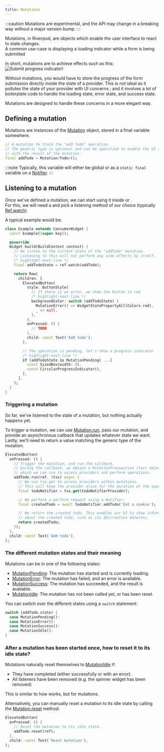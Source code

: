 ```yaml
---
title: Mutations
---
```


:::caution
Mutations are experimental, and the API may change in a breaking way without
a major version bump.
:::

Mutations, in Riverpod, are objects which enable the user interface
to react to state changes.  
A common use-case is displaying a loading indicator while a form is being submitted

In short, mutations are to achieve effects such as this:  
![Submit progress indicator](/img/essentials/side_effects/spinner.gif)!

Without mutations, you would have to store the progress of the form submission
directly inside the state of a provider. This is not ideal as it pollutes the
state of your provider with UI concerns ; and it involves a lot of boilerplate code
to handle the loading state, error state, and success state.

Mutations are designed to handle these concerns in a more elegant way.

## Defining a mutation

Mutations are instances of the [Mutation] object, stored in a final variable somewhere.

```dart
// A mutation to track the "add todo" operation.
// The generic type is optional and can be specified to enable the UI to interact
// with the result of the mutation.
final addTodo = Mutation<Todo>();
```

:::note
Typically, this variable will either be global or as a `static final` variable on
a [Notifier].
:::

## Listening to a mutation

Once we've defined a mutation, we can start using it inside <Link documentID="concepts2/consumers" /> or <Link documentID="concepts2/providers" />.  
For this, we will need a <Link documentID="concepts2/refs" /> and pick a listening method of our choice
(typically [Ref.watch](https://pub.dev/documentation/hooks_riverpod/3.0.0-dev.17/hooks_riverpod/Ref/watch.html)).


A typical example would be:

```dart
class Example extends ConsumerWidget {
  const Example({super.key});

  @override
  Widget build(BuildContext context) {
    // We listen to the current state of the "addTodo" mutation.
    // Listening to this will not perform any side effects by itself.
    /* highlight-next-line */
    final addTodoState = ref.watch(addTodo);

    return Row(
      children: [
        ElevatedButton(
          style: ButtonStyle(
            // If there is an error, we show the button in red
            /* highlight-next-line */
            backgroundColor: switch (addTodoState) {
              MutationError() => WidgetStatePropertyAll(Colors.red),
              _ => null,
            },
          ),
          onPressed: () {
            // TODO
          },
          child: const Text('Add todo'),
        ),

        // The operation is pending, let's show a progress indicator
        /* highlight-next-line */
        if (addTodoState is MutationPending) ...[
          const SizedBox(width: 8),
          const CircularProgressIndicator(),
        ],
      ],
    );
  }
}
```

### Triggering a mutation

So far, we've listened to the state of a mutation, but nothing actually happens yet.

To trigger a mutation, we can use [Mutation.run], pass our mutation, and provide an asynchronous callback
that updates whatever state we want. Lastly, we'll need to return a value matching the generic type of the mutation.

```dart
ElevatedButton(
  onPressed: () {
    // Trigger the mutation, and run the callback.
    // During the callback, we obtain a MutationTransaction (tsx) object
    // which we can use to access providers and perform operations.
    addTodo.run(ref, (tsx) async {
      // We use tsx.get to access providers within mutations.
      // This will keep the provider alive for the duration of the operation.
      final todoNotifier = tsx.get(todoNotifierProvider);

      // We perform a perform request using a Notifier.
      final createdTodo = await todoNotifier.addTodo('Eat a cookie');

      // We return the created todo. This enables our UI to show information
      // about the created todo, such as its ID/creation date/etc.
      return createdTodo;
    });
  },
  child: const Text('Add todo'),
);
```

### The different mutation states and their meaning

Mutations can be in one of the following states:
- [MutationPending]: The mutation has started and is currently loading.
- [MutationError]: The mutation has failed, and an error is available.
- [MutationSuccess]: The mutation has succeeded, and the result is available.
- [MutationIdle]: The mutation has not been called yet, or has been reset.

You can switch over the different states using a `switch` statement:

```dart
switch (addTodo.state) {
  case MutationPending():
  case MutationError():
  case MutationSuccess():
  case MutationIdle():
}
```

### After a mutation has been started once, how to reset it to its idle state?

Mutations naturally reset themselves to [MutationIdle] if:
- They have completed (either successfully or with an error).
- All listeners have been removed (e.g. the spinner widget has been removed)

This is similar to how <Link documentID="concepts2/auto_dispose"/> works, but for mutations.

Alternatively, you can manually reset a mutation to its idle state
by calling the [Mutation.reset] method:

```dart
ElevatedButton(
  onPressed: () {
    // Reset the mutation to its idle state.
    addTodo.reset(ref);
  },
  child: const Text('Reset mutation'),
);
```

[MutationPending]: https://pub.dev/documentation/riverpod/3.0.0-dev.17/experimental_mutation/MutationPending-class.html
[MutationError]: https://pub.dev/documentation/riverpod/3.0.0-dev.17/experimental_mutation/MutationError-class.html
[MutationSuccess]: https://pub.dev/documentation/riverpod/3.0.0-dev.17/experimental_mutation/MutationSuccess-class.html
[MutationIdle]: https://pub.dev/documentation/riverpod/3.0.0-dev.17/experimental_mutation/MutationIdle-class.html
[Mutation.reset]: https://pub.dev/documentation/riverpod/3.0.0-dev.17/experimental_mutation/Mutation/reset.html
[Mutation]: https://pub.dev/documentation/riverpod/3.0.0-dev.17/experimental_mutation/Mutation-class.html
[Notifier]: https://pub.dev/documentation/riverpod/3.0.0-dev.17/riverpod/Notifier-class.html
[Mutation.run]: https://pub.dev/documentation/flutter_riverpod/3.0.0-dev.17/experimental_mutation/Mutation/run.html